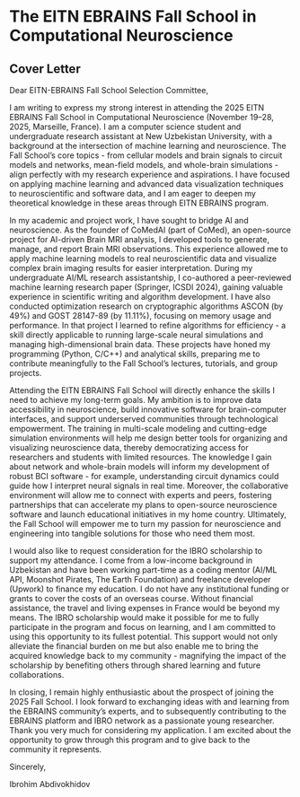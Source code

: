 # The EITN EBRAINS Fall School in Computational Neuroscience

## Cover Letter

Dear EITN-EBRAINS Fall School Selection Committee,

I am writing to express my strong interest in attending the 2025 EITN EBRAINS Fall School in Computational Neuroscience (November 19–28, 2025, Marseille, France). I am a computer science student and undergraduate research assistant at New Uzbekistan University, with a background at the intersection of machine learning and neuroscience. The Fall School’s core topics - from cellular models and brain signals to circuit models and networks, mean-field models, and whole-brain simulations - align perfectly with my research experience and aspirations. I have focused on applying machine learning and advanced data visualization techniques to neuroscientific and software data, and I am eager to deepen my theoretical knowledge in these areas through EITN EBRAINS program.

In my academic and project work, I have sought to bridge AI and neuroscience. As the founder of CoMedAI (part of CoMed), an open-source project for AI-driven Brain MRI analysis, I developed tools to generate, manage, and report Brain MRI observations. This experience allowed me to apply machine learning models to real neuroscientific data and visualize complex brain imaging results for easier interpretation. During my undergraduate AI/ML research assistantship, I co-authored a peer-reviewed machine learning research paper (Springer, ICSDI 2024), gaining valuable experience in scientific writing and algorithm development. I have also conducted optimization research on cryptographic algorithms ASCON (by 49%)  and GOST 28147-89 (by 11.11%), focusing on memory usage and performance. In that project I learned to refine algorithms for efficiency - a skill directly applicable to running large-scale neural simulations and managing high-dimensional brain data. These projects have honed my programming (Python, C/C++) and analytical skills, preparing me to contribute meaningfully to the Fall School’s lectures, tutorials, and group projects. 

Attending the EITN EBRAINS Fall School will directly enhance the skills I need to achieve my long-term goals. My ambition is to improve data accessibility in neuroscience, build innovative software for brain-computer interfaces, and support underserved communities through technological empowerment. The training in multi-scale modeling and cutting-edge simulation environments will help me design better tools for organizing and visualizing neuroscience data, thereby democratizing access for researchers and students with limited resources. The knowledge I gain about network and whole-brain models will inform my development of robust BCI software - for example, understanding circuit dynamics could guide how I interpret neural signals in real time. Moreover, the collaborative environment will allow me to connect with experts and peers, fostering partnerships that can accelerate my plans to open-source neuroscience software and launch educational initiatives in my home country. Ultimately, the Fall School will empower me to turn my passion for neuroscience and engineering into tangible solutions for those who need them most.

I would also like to request consideration for the IBRO scholarship to support my attendance. I come from a low-income background in Uzbekistan and have been working part-time as a coding mentor (AI/ML API, Moonshot Pirates, The Earth Foundation) and freelance developer (Upwork) to finance my education. I do not have any institutional funding or grants to cover the costs of an overseas course. Without financial assistance, the travel and living expenses in France would be beyond my means. The IBRO scholarship would make it possible for me to fully participate in the program and focus on learning, and I am committed to using this opportunity to its fullest potential. This support would not only alleviate the financial burden on me but also enable me to bring the acquired knowledge back to my community - magnifying the impact of the scholarship by benefiting others through shared learning and future collaborations. 

In closing, I remain highly enthusiastic about the prospect of joining the 2025 Fall School. I look forward to exchanging ideas with and learning from the EBRAINS community’s experts, and to subsequently contributing to the EBRAINS platform and IBRO network as a passionate young researcher. Thank you very much for considering my application. I am excited about the opportunity to grow through this program and to give back to the community it represents.

Sincerely,

Ibrohim Abdivokhidov
